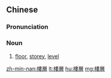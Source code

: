{{also|楼层}}
==Chinese==
{{zh-forms|s=楼层}}

===Pronunciation===
{{zh-pron
|m=lóucéng
|c=lau4 cang4
|cat=n
}}

===Noun===
{{zh-noun}}

# [[floor]], [[storey]], [[level]]

[[zh-min-nan:樓層]]
[[lt:樓層]]
[[hu:樓層]]
[[mg:樓層]]
